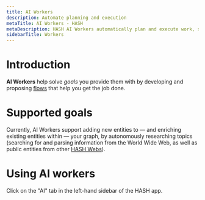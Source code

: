 ---
title: AI Workers
description: Automate planning and execution
metaTitle: AI Workers - HASH
metaDescription: HASH AI Workers automatically plan and execute work, saving you time, improving quality, and helping you get more done
sidebarTitle: Workers
---

# Introduction

**AI Workers** help solve _goals_ you provide them with by developing and proposing [flows](/guide/flows) that help you get the job done.

# Supported goals

Currently, AI Workers support adding new entities to — and enriching existing entities within — your graph, by autonomously researching topics (searching for and parsing information from the World Wide Web, as well as public entities from other [HASH Webs](/guide/webs)).

# Using AI workers

Click on the "AI" tab in the left-hand sidebar of the HASH app.